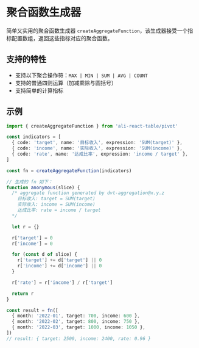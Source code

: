 
<Meta title="工具 / 聚合函数生成器" />

# 聚合函数生成器

简单又实用的聚合函数生成器 `createAggregateFunction`，该生成器接受一个指标配置数组，返回这些指标对应的聚合函数。

## 支持的特性

- 支持以下聚合操作符：`MAX | MIN | SUM | AVG | COUNT`
- 支持的普通四则运算（加减乘除与圆括号）
- 支持简单的计算指标

## 示例

```typescript
import { createAggregateFunction } from 'ali-react-table/pivot'

const indicators = [
  { code: 'target', name: '目标收入', expression: 'SUM(target)' },
  { code: 'income', name: '实际收入', expression: 'SUM(income)' },
  { code: 'rate', name: '达成比率', expression: 'income / target' },
]

const fn = createAggregateFunction(indicators)

// 生成的 fn 如下：
function anonymous(slice) {
  /* aggregate function generated by dvt-aggregation@x.y.z
    目标收入: target = SUM(target)
    实际收入: income = SUM(income)
    达成比率: rate = income / target
  */

  let r = {}

  r['target'] = 0
  r['income'] = 0

  for (const d of slice) {
    r['target'] += d['target'] || 0
    r['income'] += d['income'] || 0
  }

  r['rate'] = r['income'] / r['target']

  return r
}

const result = fn([
  { month: '2022-01', target: 700, income: 600 },
  { month: '2022-02', target: 800, income: 750 },
  { month: '2022-03', target: 1000, income: 1050 },
])
// result: { target: 2500, income: 2400, rate: 0.96 }
```
